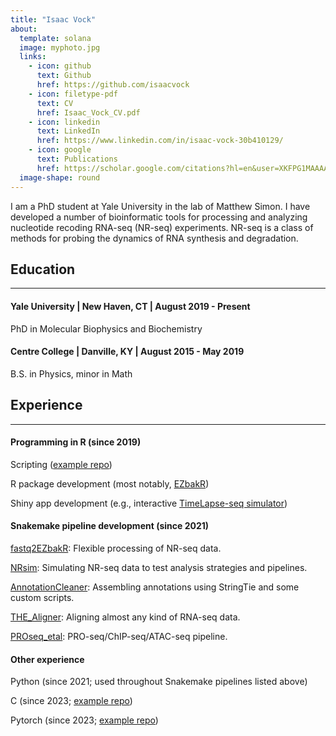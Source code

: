 ```yaml
---
title: "Isaac Vock"
about:
  template: solana
  image: myphoto.jpg
  links:
    - icon: github
      text: Github
      href: https://github.com/isaacvock
    - icon: filetype-pdf
      text: CV
      href: Isaac_Vock_CV.pdf
    - icon: linkedin
      text: LinkedIn
      href: https://www.linkedin.com/in/isaac-vock-30b410129/
    - icon: google
      text: Publications
      href: https://scholar.google.com/citations?hl=en&user=XKFPG1MAAAAJ&view_op=list_works&gmla=AC6lMd_03530ox08mQjOPJmAUeQzKSVF2eCn5Mf2qNXazMsZ4qYldwO0I15IZDgWRKg2ARBsnsUp_vGz3LLbMYoA
  image-shape: round
---
```


I am a PhD student at Yale University in the lab of Matthew Simon. I have developed a number of bioinformatic tools for processing and analyzing nucleotide recoding RNA-seq (NR-seq) experiments. NR-seq is a class of methods for probing the dynamics of RNA synthesis and degradation. 

## Education

---

#### **Yale University | New Haven, CT | August 2019 - Present**

PhD in Molecular Biophysics and Biochemistry

#### **Centre College | Danville, KY | August 2015 - May 2019**

B.S. in Physics, minor in Math

## Experience

---

#### **Programming in R (since 2019)**

Scripting ([example repo](https://github.com/isaacvock/EZbakRsuite_paper_code))

R package development (most notably, [EZbakR](https://github.com/isaacvock/EZbakR))

Shiny app development (e.g., interactive [TimeLapse-seq simulator](https://isaacvock.shinyapps.io/tl_sim/))
  
#### **Snakemake pipeline development (since 2021)**

[fastq2EZbakR](https://github.com/isaacvock/fastq2EZbakR): Flexible processing of NR-seq data.

[NRsim](https://github.com/isaacvock/NRsim): Simulating NR-seq data to test analysis strategies and pipelines.

[AnnotationCleaner](https://github.com/isaacvock/AnnotationCleaner): Assembling annotations using StringTie and some custom scripts.

[THE_Aligner](https://github.com/isaacvock/THE_Aligner): Aligning almost any kind of RNA-seq data.

[PROseq_etal](https://github.com/isaacvock/PROseq_etal): PRO-seq/ChIP-seq/ATAC-seq pipeline.
  
#### **Other experience**

Python (since 2021; used throughout Snakemake pipelines listed above)

C (since 2023; [example repo](https://github.com/isaacvock/Learning_C))

Pytorch (since 2023; [example repo](https://github.com/isaacvock/Learning_Pytorch))

